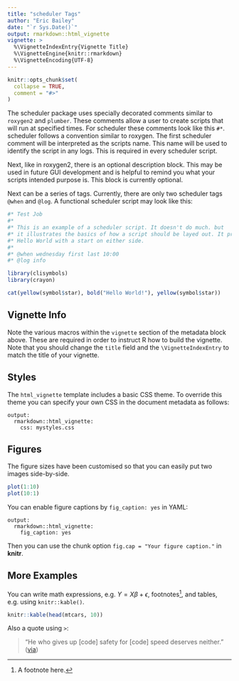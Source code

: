 ---
title: "scheduler Tags"
author: "Eric Bailey"
date: "`r Sys.Date()`"
output: rmarkdown::html_vignette
vignette: >
  %\VignetteIndexEntry{Vignette Title}
  %\VignetteEngine{knitr::rmarkdown}
  %\VignetteEncoding{UTF-8}
---

```{r setup, include = FALSE}
knitr::opts_chunk$set(
  collapse = TRUE,
  comment = "#>"
)
```

The scheduler package uses specially decorated comments similar to `roxygen2` 
and `plumber`. These comments allow a user to create scripts that will run at 
specified times. For scheduler these comments look like this `#*`. scheduler 
follows a convention similar to roxygen. The first scheduler comment will be 
interpreted as the scripts name. This name will be used to identify the script
in any logs. This is required in every scheduler script.

Next, like in roxygen2, there is an optional description block. This may be used
in future GUI development and is helpful to remind you what your scripts intended
purpose is. This block is currently optional.

Next can be a series of tags. Currently, there are only two scheduler tags `@when`
and `@log`. A functional scheduler script may look like this:

```{r, eval=FALSE}
#* Test Job
#*
#* This is an example of a scheduler script. It doesn't do much. but
#* it illustrates the basics of how a script should be layed out. It prints
#* Hello World with a start on either side.
#*
#* @when wednesday first last 10:00
#* @log info

library(clisymbols)
library(crayon)

cat(yellow(symbol$star), bold("Hello World!"), yellow(symbol$star))
```

## Vignette Info

Note the various macros within the `vignette` section of the metadata block above. These are required in order to instruct R how to build the vignette. Note that you should change the `title` field and the `\VignetteIndexEntry` to match the title of your vignette.

## Styles

The `html_vignette` template includes a basic CSS theme. To override this theme you can specify your own CSS in the document metadata as follows:

    output: 
      rmarkdown::html_vignette:
        css: mystyles.css

## Figures

The figure sizes have been customised so that you can easily put two images side-by-side. 

```{r, fig.show='hold'}
plot(1:10)
plot(10:1)
```

You can enable figure captions by `fig_caption: yes` in YAML:

    output:
      rmarkdown::html_vignette:
        fig_caption: yes

Then you can use the chunk option `fig.cap = "Your figure caption."` in **knitr**.

## More Examples

You can write math expressions, e.g. $Y = X\beta + \epsilon$, footnotes^[A footnote here.], and tables, e.g. using `knitr::kable()`.

```{r, echo=FALSE, results='asis'}
knitr::kable(head(mtcars, 10))
```

Also a quote using `>`:

> "He who gives up [code] safety for [code] speed deserves neither."
([via](https://twitter.com/hadleywickham/status/504368538874703872))
